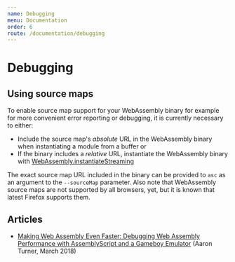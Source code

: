 ```yaml
---
name: Debugging
menu: Documentation
order: 6
route: /documentation/debugging
---
```


# Debugging

Using source maps
-----------------

To enable source map support for your WebAssembly binary for example for more convenient error reporting or debugging, it is currently necessary to either:

* Include the source map's *absolute* URL in the WebAssembly binary when instantiating a module from a buffer or
* If the binary includes a *relative* URL, instantiate the WebAssembly binary with [WebAssembly.instantiateStreaming](https://developer.mozilla.org/en-US/docs/Web/JavaScript/Reference/Global_Objects/WebAssembly/instantiateStreaming)

The exact source map URL included in the binary can be provided to `asc` as an argument to the `--sourceMap` parameter. Also note that WebAssembly source maps are not supported by all browsers, yet, but it is known that latest Firefox supports them.

Articles
--------

* [Making Web Assembly Even Faster: Debugging Web Assembly Performance with AssemblyScript and a Gameboy Emulator](https://medium.com/@torch2424/making-web-assembly-even-faster-debugging-web-assembly-performance-with-assemblyscript-and-a-4d30cb6463f1) (Aaron Turner, March 2018)

